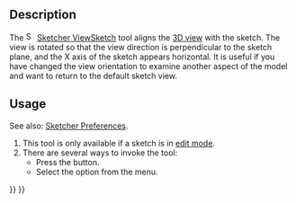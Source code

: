 <languages/>

{{Docnav
|[[Sketcher_LeaveSketch|Leave sketch]]
|[[Sketcher_ViewSection|View section]]
|[[Sketcher_Workbench|Sketcher]]
|IconL=Sketcher_LeaveSketch.svg
|IconR=Sketcher_ViewSection.svg
|IconC=Workbench_Sketcher.svg
}}

<div class="mw-translate-fuzzy">
{{GuiCommand/es|Name=Sketcher ViewSketch|Workbenches=[[Sketcher Workbench/es|Sketcher]], [[PartDesign Workbench/es|PartDesign]]|MenuLocation=Sketch → View sketch}}
</div>

==Description==

The [[Image:Sketcher_ViewSketch.svg|16px]] [[Sketcher_ViewSketch|Sketcher ViewSketch]] tool aligns the [[3D_view|3D view]] with the sketch. The view is rotated so that the view direction is perpendicular to the sketch plane, and the X axis of the sketch appears horizontal. It is useful if you have changed the view orientation to examine another aspect of the model and want to return to the default sketch view.

==Usage==

See also: [[Sketcher_Preferences#Display|Sketcher Preferences]].

# This tool is only available if a sketch is in [[Sketcher_EditSketch|edit mode]].
# There are several ways to invoke the tool:
#* Press the {{Button|[[Image:Sketcher_ViewSketch.svg|16px]] [[Sketcher_ViewSketch|View sketch]]}} button.
#* Select the {{MenuCommand|Sketch → [[Image:Sketcher_ViewSketch.svg|16px]] View sketch}} option from the menu.


{{Docnav
|[[Sketcher_LeaveSketch|Leave sketch]]
|[[Sketcher_ViewSection|View section]]
|[[Sketcher_Workbench|Sketcher]]
|IconL=Sketcher_LeaveSketch.svg
|IconC=Workbench_Sketcher.svg
|IconR=Sketcher_ViewSection.svg
}}

{{Sketcher_Tools_navi{{#translation:}}}}
{{Userdocnavi{{#translation:}}}}
